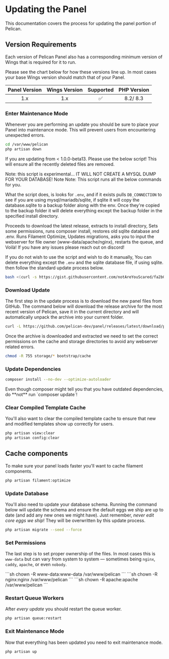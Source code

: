 
# Updating the Panel

This documentation covers the process for updating the panel portion of Pelican.

## Version Requirements

Each version of Pelican Panel also has a corresponding minimum version of Wings that
is required for it to run.

Please see the chart below for how these versions line up. In
most cases your base Wings version should match that of your Panel.

| Panel Version | Wings Version  | Supported | PHP Version  |
| :-----------: | :------------: | :-------: | :----------: |
| 1.x           | 1.x            | ✅︎        | 8.2/ 8.3     |

### Enter Maintenance Mode

Whenever you are performing an update you should be sure to place your Panel into maintenance mode. This will prevent
users from encountering unexpected errors.

```sh
cd /var/www/pelican
php artisan down
```

<Admonition type="warning">
   If you are updating from < 1.0.0-beta13. Please use the below script! This will ensure all the recently deleted files are removed.

Note: this script is experimental... IT WILL NOT CREATE A MYSQL DUMP FOR YOUR DATABASE!
Note Note: This script runs all the below commands for you. 

What the script does, is looks for `.env`, and if it exists pulls `DB_CONNECTION` to see if you are using mysql/mariadb/sqlite, if sqlite it will copy the database.sqlite to a backup folder
along with the env. Once they're copied to the backup folder it will delete everything except the backup folder in the specified install directory. 

Proceeds to download the latest release, extracts to install directory, Sets some permissions, runs composer install, restores old sqlite database and .env. Runs Filament Optimize, Updates migrations, asks you to input the webserver for file owner (www-data/apache/nginx), restarts the queue, and Voilà! If you have any issues please reach out on discord!

If you do not wish to use the script and wish to do it manually, You can delete everything except the `.env` and the sqlite database file, if using sqlite. then follow the standard update process below. 

```sh
bash <(curl -s https://gist.githubusercontent.com/notAreYouScared/fa2b0839f001e9d765b96fdd91a56a04/raw/78feb24f393acb03a391e57f1b88361a9714bcc6/PelicanUpdate)
```

</Admonition>

### Download Update

The first step in the update process is to download the new panel files from GitHub. The command below will download
the release archive for the most recent version of Pelican, save it in the current directory and will automatically
unpack the archive into your current folder.

```sh
curl -L https://github.com/pelican-dev/panel/releases/latest/download/panel.tar.gz | sudo tar -xzv
```

Once the archive is downloaded and extracted we need to set the correct permissions on the cache and storage directories to avoid
any webserver related errors.

```sh
chmod -R 755 storage/* bootstrap/cache
```

### Update Dependencies

```sh
composer install --no-dev --optimize-autoloader
```

<Admonition type="info">
    Even though composer might tell you that you have outdated dependencies, do **not** run `composer update`!
</Admonition>

### Clear Compiled Template Cache

You'll also want to clear the compiled template cache to ensure that new and modified templates show up correctly for
users.

```sh
php artisan view:clear
php artisan config:clear
```

## Cache components

To make sure your panel loads faster you'll want to cache filament components.

```sh
php artisan filament:optimize
```

### Update Database

You'll also need to update your database schema. Running the command below
will update the schema and ensure the default eggs we ship are up to date (and add any new ones we might have). Just
remember, _never edit core eggs we ship_! They will be overwritten by this update process.

```sh
php artisan migrate --seed --force
```

### Set Permissions

The last step is to set proper ownership of the files. In most cases this
is `www-data` but can vary from system to system &mdash; sometimes being `nginx`, `caddy`, `apache`, or even `nobody`.

<Tabs className="unique-tabs">
    <TabItem value="NGINX/Apache">
        ```sh
        chown -R www-data:www-data /var/www/pelican
        ```
    </TabItem>
    <TabItem value="Rocky Linux NGINX">
        ```sh
        chown -R nginx:nginx /var/www/pelican
        ```
    </TabItem>
    <TabItem value="Rocky Linux Apache">
        ```sh
        chown -R apache:apache /var/www/pelican
        ```
    </TabItem>
</Tabs>

### Restart Queue Workers

After _every update_ you should restart the queue worker.

```sh
php artisan queue:restart
```

### Exit Maintenance Mode

Now that everything has been updated you need to exit maintenance mode.

```sh
php artisan up
```
